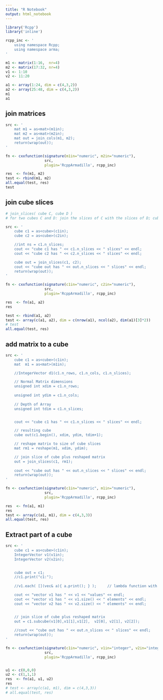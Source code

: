```yaml
---
title: "R Notebook"
output: html_notebook
---
```



```r
library('Rcpp')
library('inline')

rcpp_inc <- '
    using namespace Rcpp;
    using namespace arma;
'

m1 <- matrix(1:16,  nr=4)
m2 <- matrix(17:32, nr=4)
v1 <- 1:10
v2 <- 11:20

a1 <- array(1:24, dim = c(4,3,2))
a2 <- array(25:48, dim = c(4,3,2))
m1
a1
```

## join matrices

```r
src <- '
    mat m1 = as<mat>(m1in);
    mat m2 = as<mat>(m2in);
    mat out = join_cols(m1, m2);
    return(wrap(out));
'

fn <- cxxfunction(signature(m1in="numeric", m2in="numeric"), 
                  src, 
                  plugin='RcppArmadillo', rcpp_inc)

res  <- fn(m1, m2)
test <- rbind(m1, m2)
all.equal(test, res)
test
```

## join cube slices

```r
# join_slices( cube C, cube D ) 
# for two cubes C and D: join the slices of C with the slices of D; cubes C and D must have # the same number of rows and columns (ie. all slices must have the same size)

src <- '
    cube c1 = as<cube>(c1in);
    cube c2 = as<cube>(c2in);

    //int ns = c1.n_slices;
    cout << "cube c1 has " << c1.n_slices << " slices" << endl;
    cout << "cube c2 has " << c2.n_slices << " slices" << endl;

    cube out = join_slices(c1, c2);
    cout << "cube out has " << out.n_slices << " slices" << endl;
    return(wrap(out));
'

fn <- cxxfunction(signature(c1in="numeric", c2in="numeric"), 
                  src, 
                  plugin='RcppArmadillo', rcpp_inc)

res  <- fn(a1, a2)
res

test <- rbind(a1, a2)
test <- array(c(a1, a2), dim = c(nrow(a1), ncol(a2), dim(a1)[3]*2))
# test
all.equal(test, res)
```



## add matrix to a cube

```r

src <- '
    cube c1 = as<cube>(c1in);
    mat  m1 = as<mat>(m1in);

    //IntegerVector d1(c1.n_rows, c1.n_cols, c1.n_slices);

    // Normal Matrix dimensions
    unsigned int xdim = c1.n_rows;
  
    unsigned int ydim = c1.n_cols;
  
    // Depth of Array
    unsigned int tdim = c1.n_slices;


    cout << "cube c1 has " << c1.n_slices << " slices" << endl;

    // resulting cube
    cube out(c1.begin(), xdim, ydim, tdim+1);

    // reshape matrix to size of cube slices
    mat rm1 = reshape(m1, xdim, ydim);

    // join slice of cube plus reshaped matrix
    out = join_slices(c1, rm1);
    
    cout << "cube out has " << out.n_slices << " slices" << endl;
    return(wrap(out));
'

fn <- cxxfunction(signature(c1in="numeric", m1in="numeric"), 
                  src, 
                  plugin='RcppArmadillo', rcpp_inc)

res  <- fn(a1, m1)
res
test <- array(c(a1, m1), dim = c(4,3,3))
all.equal(test, res)
```


## Extract part of a cube

```r

src <- '
    cube c1 = as<cube>(c1in);
    IntegerVector v1(v1in);
    IntegerVector v2(v2in);

    
    cube out = c1;
    //c1.print("c1:");
    
    //v1.each( [](vec& a){ a.print(); } );     // lambda function with non-const vector

    cout << "vector v1 has " << v1 << "values" << endl;
    cout << "vector v1 has " << v1.size() << " elements" << endl;
    cout << "vector v2 has " << v2.size() << " elements" << endl;


    // join slice of cube plus reshaped matrix
    out = c1.subcube(v1[0],v1[1],v1[2],  v2[0], v2[1], v2[2]);
    
    //cout << "cube out has " << out.n_slices << " slices" << endl;
    return(wrap(out));
'

fn <- cxxfunction(signature(c1in="numeric", v1in="integer", v2in="integer"), 
                  src, 
                  plugin='RcppArmadillo', rcpp_inc)


u1 <- c(0,0,0)
u2 <- c(1,1,1)
res  <- fn(a1, u1, u2)
res
# test <- array(c(a1, m1), dim = c(4,3,3))
# all.equal(test, res)
```


